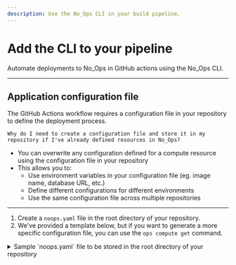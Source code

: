 ```yaml
---
description: Use the No_Ops CLI in your build pipeline.
---
```



# Add the CLI to your pipeline

Automate deployments to No_Ops in GitHub actions using the No_Ops CLI.

---

## Application configuration file

The GitHub Actions workflow requires a configuration file in your repository to define the deployment process.

`Why do I need to create a configuration file and store it in my repository if I've already defined resources in No_Ops?`
  - You can overwrite any configuration defined for a compute resource using the configuration file in your repository
  - This allows you to:
    - Use environment variables in your configuration file (eg. image name, database URL, etc.)
    - Define different configurations for different environments
    - Use the same configuration file across multiple repositories

---

1. Create a `noops.yaml` file in the root directory of your repository.
2. We've provided a template below, but if you want to generate a more specific configuration file, you can use the `ops compute get` command.
<details>
<summary>Sample `noops.yaml` file to be stored in the root directory of your repository</summary>
```yaml
code: graphql-api
class: compute
name: GraphQL API

resources:
  - code: db
    type: database
    data:
      cluster: database

  - code: api
    type: container
    data:
       # Environment variables passed from the GitHub Actions workflow
      image: ${Repositories_Website_RepositoryUri}:${Image_Tag}

      # Configuration options
      port: 8080
      desired: 2
      cpu: 256
      memory: 512

      # Environment variables
      env_vars:
        PORT: :8080
        SRVADDR: :8080
        METRICSADDR: :8081
        HEALTHADDR: :8082
        DATA_TYPE: pg
        DATA_PG_HOST: "{{this:db:host}}" # `this` refers to the `db` resource defined above
        DATA_PG_PORT: "{{this:db:port}}"
        DATA_PG_DATABASE: "{{this:db:name}}"
        DATA_PG_SSLMODE: require
        UGLYDOMAIN_DOMAIN: dev-cc.net

      # Secrets stored in secrets manager
      secret:
        DATA_PG_USERNAME: "{{this:db:userpass:username}}"
        DATA_PG_PASSWORD: "{{this:db:userpass:password}}"

    # You can override specific values for different environments
    overrides:
      environment:
        prod:
          env_vars:
            UGLYDOMAIN_DOMAIN: n-cc.net

# Inbound and outbound traffic rules
access:
  inbound: []
  outbound: []

```
</details>
   
```bash
ops compute get [compute-code] --format=yaml
```

3. Commit this to your repository.

---

## Create an API key

Create a No_Ops API key and store it as a secret in GitHub actions.

1. On the top left of the No_Ops portal, click on the arrow next to your organisation's name, and select `Settings`.

   <Image src="/docs/organisation_settings.webp" />

2. Click on `API Keys` in the left-hand menu, then select `Create` on the right.

   <Image src="/docs/keys/create_key.webp" />

3. Generate a new key and copy it to your clipboard. Store it as a secret in your GitHub repository.

   <Image src="/docs/keys/generate_key.gif" />

If you're unsure about how to add secrets to a GitHub repository, see the following article:

- [Creating secrets for a repository - GitHub Docs](https://docs.github.com/en/actions/security-guides/using-secrets-in-github-actions#creating-secrets-for-a-repository)

---

## Setup GitHub Actions Workflow

We've provided a sample GitHub Actions configuration file below to help you get started.

You can use this as a starting point and modify it to fit your needs.

<details>
<summary>Sample GitHub Actions Workflow</summary>
```yaml
name: No_Ops deployment

on:
  push:
    branches: "main"

concurrency:
  group: "no_ops"
  cancel-in-progress: true

permissions:
  id-token: write
  contents: read

env:
  NOOPS_API_TOKEN: ${{ secrets.NOOPS_API_TOKEN }}

jobs:
  deploy:
    runs-on: ubuntu-latest
    steps:
      - uses: actions/checkout@v4
      - uses: getnoops/action-ops@v0.1
        with:
          tag: v0.4.0

      - id: repository
        run: |
          ops this info --format=env >> $GITHUB_OUTPUT

      - id: build
        run: |
          ops container-repository login | docker login --username ${{steps.repository.outputs.RegistryUsername}} --password-stdin ${{steps.repository.outputs.RegistryUri}}
          docker build -t ${{steps.repository.outputs.Repositories_Website_RepositoryUri}}:${GITHUB_SHA::7} .
          docker push ${{steps.repository.outputs.Repositories_Website_RepositoryUri}}:${GITHUB_SHA::7}
          echo "Image_Tag=${GITHUB_SHA::7}" >> $GITHUB_OUTPUT
      - run: |
          echo $GITHUB_OUTPUT
      - run: |
          ops this update --deploy=dev --next --vars-file .env --vars-file $GITHUB_OUTPUT
        env:
          Repositories_Website_RepositoryUri: ${{steps.repository.outputs.Repositories_Website_RepositoryUri}}
          Image_Tag: ${{steps.build.outputs.Image_Tag}}

```
</details>

- The `ops this` command refers to the `noops.yaml` file in your repository.
- The `ops container-repository login` command logs you into the No_Ops container repository.
- The `ops this update` command updates the deployment with the new image
  - `--next` flag increments to the next patch version
  - `--vars-file` flag uses the environment variables from your `.env` file

---

:::note[Next step]
You can now [learn more about the No_Ops CLI](./learn-cli) or [see how to promote deployments to another environment](../promoting-deployments).
:::